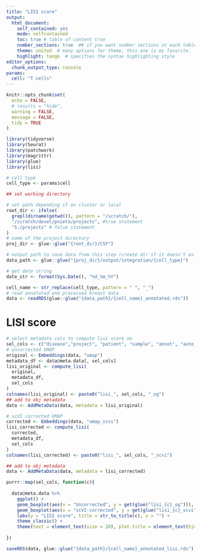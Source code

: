 ---
title: "LISI score"
output:
  html_document:
    self_contained: yes
    mode: selfcontained
    toc: true # table of content true
    number_sections: true  ## if you want number sections at each table header
    theme: united  # many options for theme, this one is my favorite.
    highlight: tango  # specifies the syntax highlighting style
editor_options:
  chunk_output_type: console
params:
  cell: "T cells"
---

```{r setup, include=FALSE}
knitr::opts_chunk$set(
  echo = FALSE,
  # results = "hide",
  warning = FALSE,
  message = FALSE,
  tidy = TRUE
)
```

```{r include=FALSE}
library(tidyverse)
library(Seurat)
library(patchwork)
library(magrittr)
library(glue)
library(lisi)
```

```{r}
# cell type
cell_type <- params$cell

## set working directory

# set path depending if on cluster or local
root_dir <- ifelse(
  grepl(dirname(getwd()), pattern = "/scratch/"),
  "/scratch/devel/pnieto/projects", #true statement
  "S:/projects" # false statement
)
# name of the project directory
proj_dir <- glue::glue("{root_dir}/CSF")

# output path to save data from this step (create dir if it doesn't exist)
data_path <- glue::glue("{proj_dir}/output/integration/{cell_type}") 

# get date string
date_str <- format(Sys.Date(), "%d_%m_%Y")
```

```{r}
cell_name <- str_replace(cell_type, pattern = " ", "_")
# read annotated and processed breast data
data <- readRDS(glue::glue("{data_path}/{cell_name}_annotated.rds"))
```

# LISI score

```{r}
# select metadata cols to compute lisi score on
sel_cols <- c("disease","project", "patient", "sample", "annot", "auto_annot", "CT_predicted_labels")
# uncorrected UMAP
original <- Embeddings(data, "umap")
metadata_df <- data@meta.data[, sel_cols]
lisi_original <- compute_lisi(
  original,
  metadata_df,
  sel_cols
)
colnames(lisi_original) <- paste0("lisi_", sel_cols, "_og")
## add to obj metadata
data <- AddMetaData(data, metadata = lisi_original)

# scVI corrected UMAP
corrected <- Embeddings(data, "umap_scvi")
lisi_corrected <- compute_lisi(
  corrected,
  metadata_df,
  sel_cols
)
colnames(lisi_corrected) <- paste0("lisi_", sel_cols, "_scvi")

## add to obj metadata
data <- AddMetaData(data, metadata = lisi_corrected)
```

```{r fig.width=9}
purrr::map(sel_cols, function(c){
  
  data@meta.data %>%
    ggplot() +
    geom_boxplot(aes(x = "Uncorrected", y = get(glue("lisi_{c}_og"))), fill = "#f9965b", alpha = 0.5) +
    geom_boxplot(aes(x = "scVI-corrected", y = get(glue("lisi_{c}_scvi"))), fill = "#db29a3", alpha = 0.3) +
    labs(y = "LISI score", title = str_to_title(c), x = "") +
    theme_classic() +
    theme(text = element_text(size = 20), plot.title = element_text(hjust = 0.5))
  
})
```

```{r}
saveRDS(data, glue::glue("{data_path}/{cell_name}_annotated_lisi.rds"))
```

